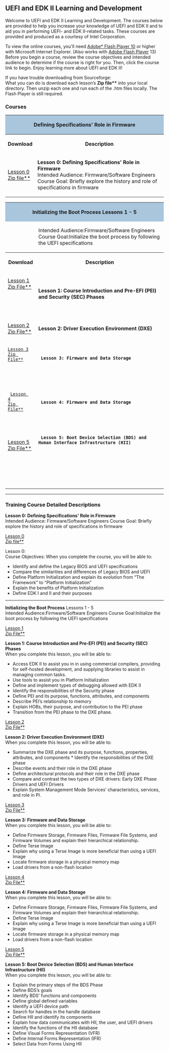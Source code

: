 {{UDK2014}}

<span style="font-size: 15.0pt; text-align: center; font-family: Verdana; color: #004280; font-weight: bold; font-style: normal">
=='''UEFI and EDK II Learning and Development'''==
</span>

Welcome to UEFI and EDK II Learning and Development.  The courses below are provided to help you increase your knowledge of UEFI and EDK II and to aid you in performing UEFI- and EDK II-related tasks.
These courses are provided and produced as a courtesy of Intel Corporation. 

To view the online courses, you'll need   [http://sourceforge.net/projects/edk2/files/Training/Flash_Instructions.pdf/download Adobe* Flash Player 10] or higher with Microsoft Internet Explorer. (Also works with 
[http://www.adobe.com/products/flashplayer.html Adobe Flash Player] 13)  Before you begin a course, review the course objectives and intended audience to determine if the course is right for you.  Then, click the course link to begin.  Enjoy learning more about UEFI and EDK II!


If you have trouble  downloading from Sourceforge:
<br>
What you can do is download each lesson’s '''Zip file**'''  into your local directory.  Then unzip each one and run each of  the .htm files locally. The Flash Player is still required.

==='''Courses'''===

<div class="t_projects">

<table width="100%">
<tr>
    <th colspan="4" style="background-color:#a9c6dd">Defining Specifications' Role in Firmware</th>
</tr>
    <tr>
        <th>Download</th>
        <th>Description</th>
    </tr>
<tr></tr>

<tr>

  <td>
[http://sourceforge.net/projects/edk2/files/Training/SpecIntro/Defining_Specifications_Role_in_Firmware.htm/download  Lesson 0] <br>
[http://sourceforge.net/projects/edk2/files/Training/SpecIntro/Defining_Specifications_Role_in_Firmware.zip/download Zip file**] 

  </td>

  <td>
'''Lesson 0: Defining Specifications' Role in Firmware'''<br>
Intended Audience: Firmware/Software Engineers 
Course Goal: Briefly explore the history and role of specifications in firmware 
  </td>


</tr>
</table>

<table width="100%">
<tr>
    <th colspan="4" style="background-color:#a9c6dd">
'''Initializing the Boot Process''' Lessons 1 - 5 </th>
</tr>
<tr>
<td>
</td>
<td>
Intended Audience:Firmware/Software Engineers 
Course Goal:Initialize the boot process by following the UEFI specifications
</td>
</tr>    
<tr>
        <th>Download</th>
        <th>Description</th>
    </tr>
<tr></tr>


<!-- COMMENT  -->
<tr>

  <td>
[http://sourceforge.net/projects/edk2/files/Training/Lesson1/Lesson_1_PEI_and_Course_Intro.htm/download Lesson 1] <br>
[http://sourceforge.net/projects/edk2/files/Training/Lesson1/Lesson_1_PEI_and_Course_Intro.zip/download Zip File**] 
  <br>
 
  </td>

  <td>

'''Lesson 1: Course Introduction and Pre-EFI (PEI) and Security (SEC) Phases'''  <br>
  
  </td>


</tr>
<!-- COMMENT  -->
<tr>

  <td>
 
[http://sourceforge.net/projects/edk2/files/Training/Lesson2/Lesson_2_DXE.htm/download Lesson 2 ]<br>
[http://sourceforge.net/projects/edk2/files/Training/Lesson2/Lesson_2_DXE.zip/download Zip File**]
 
  </td>

  <td>
  
''' Lesson 2: Driver Execution Environment (DXE)'''<br>
  
  </td>


</tr>
<!-- COMMENT  -->
<!-- COMMENT  -->
<tr>

  <td>
 [http://sourceforge.net/projects/edk2/files/Training/Lesson3/Lesson_3_UEFI_Drivers.htm/download Lesson 3]<br>
[http://sourceforge.net/projects/edk2/files/Training/Lesson3/Lesson_3_Drivers.zip/download Zip File**]
 
 
  </td>

  <td>
  '''Lesson 3: Firmware and Data Storage'''<br>
  
  </td>


</tr>
<!-- COMMENT  -->
<!-- COMMENT  -->
<tr>

  <td>
  [http://sourceforge.net/projects/edk2/files/Training/Lesson4/Lesson_4_Firmware_Storage.htm/download Lesson 4 ] <br>
[http://sourceforge.net/projects/edk2/files/Training/Lesson4/Lesson_4_Firmware.zip/download Zip File**] 
 
  </td>

  <td>
  '''Lesson 4: Firmware and Data Storage'''<br>
  
  </td>


</tr>
<!-- COMMENT  -->
<!-- COMMENT  -->
<tr>

  <td>
  
[http://sourceforge.net/projects/edk2/files/Training/Lesson5/Lesson_5_BDS_HII.htm/download Lesson 5 ]<br>
[http://sourceforge.net/projects/edk2/files/Training/Lesson5/Lesson_5_BDS_HII.zip/download Zip File**]
 
  </td>

  <td>
  '''Lesson 5: Boot Device Selection (BDS) and Human Interface Infrastructure (HII)'''<br>
  
  </td>


</tr>
<!-- COMMENT  -->
<!-- COMMENT  -->
<tr>

  <td>
  <br>
 
  </td>

  <td>
  <br>
  
  </td>


</tr>
<!-- COMMENT  -->
<!-- COMMENT  -->

</table>
<hr>

===Training Course Detailed Descriptions ===


'''Lesson 0: Defining Specifications' Role in Firmware'''<br>
Intended Audience: Firmware/Software Engineers 
Course Goal: Briefly explore the history and role of specifications in firmware 

[http://sourceforge.net/projects/edk2/files/Training/SpecIntro/Defining_Specifications_Role_in_Firmware.htm/download  Lesson 0] <br>
[http://sourceforge.net/projects/edk2/files/Training/SpecIntro/Defining_Specifications_Role_in_Firmware.zip/download Zip file**] 


Lesson 0: <br>
Course Objectives: When you complete the course, you will be able to:
* Identify and define the Legacy BIOS and UEFI specifications
* Compare the similarities and differences of Legacy BIOS and UEFI
* Define Platform Initialization and explain its evolution from “The Framework” to “Platform Initialization”
* Explain the benefits of Platform Initialization
* Define EDK I and II and their purposes

<hr>

'''Initializing the Boot Process'''  Lessons 1 - 5 <br>
Intended Audience:Firmware/Software Engineers 
Course Goal:Initialize the boot process by following the UEFI specifications

[http://sourceforge.net/projects/edk2/files/Training/Lesson1/Lesson_1_PEI_and_Course_Intro.htm/download Lesson 1] <br>
[http://sourceforge.net/projects/edk2/files/Training/Lesson1/Lesson_1_PEI_and_Course_Intro.zip/download Zip File**] 


'''Lesson 1: Course Introduction and Pre-EFI (PEI) and Security (SEC) Phases''' <br>
When you complete this lesson, you will be able to: 
* Access EDK II to assist you in in using commercial compilers, providing for self-hosted development, and supplying libraries to assist in managing common tasks. 
* Use tools to assist you in Platform Initialization 
* Define and implement types of debugging allowed with EDK II 
* Identify the responsibilities of the Security phase 
* Define PEI and its purpose, functions, attributes, and components 
* Describe PEI’s relationship to memory 
* Explain HOBs, their purpose, and contribution to the PEI phase 
* Transition from the PEI phase to the DXE phase.  



[http://sourceforge.net/projects/edk2/files/Training/Lesson2/Lesson_2_DXE.htm/download Lesson 2 ]<br>
[http://sourceforge.net/projects/edk2/files/Training/Lesson2/Lesson_2_DXE.zip/download Zip File**]


''' Lesson 2: Driver Execution Environment (DXE)'''<br>
When you complete this lesson, you will be able to: 
* Summarize the DXE phase and its purpose, functions, properties, attributes, and components * Identify the responsibilities of the DXE phase 
* Describe events and their role in the DXE phase 
* Define architectural protocols and their role in the DXE phase 
* Compare and contrast the two types of DXE drivers: Early DXE Phase Drivers and UEFI Drivers 
* Explain System Management Mode Services’ characteristics, services, and role in PI. 




[http://sourceforge.net/projects/edk2/files/Training/Lesson3/Lesson_3_UEFI_Drivers.htm/download Lesson 3]<br>
[http://sourceforge.net/projects/edk2/files/Training/Lesson3/Lesson_3_Drivers.zip/download Zip File**]

'''Lesson 3: Firmware and Data Storage'''<br>
When you complete this lesson, you will be able to: 
* Define Firmware Storage, Firmware Files, Firmware File Systems, and Firmware Volumes and explain their hierarchical relationship. 
* Define Terse Image 
* Explain why using a Terse Image is more beneficial than using a UEFI Image 
* Locate firmware storage in a physical memory map 
* Load drivers from a non-flash location 

[http://sourceforge.net/projects/edk2/files/Training/Lesson4/Lesson_4_Firmware_Storage.htm/download Lesson 4 ] <br>
[http://sourceforge.net/projects/edk2/files/Training/Lesson4/Lesson_4_Firmware.zip/download Zip File**] 


'''Lesson 4: Firmware and Data Storage'''<br>
When you complete this lesson, you will be able to:
*	Define Firmware Storage, Firmware Files, Firmware File Systems, and Firmware Volumes and explain their hierarchical relationship.
*	Define Terse Image
*	Explain why using a Terse Image is more beneficial than using a UEFI Image
*	Locate firmware storage in a physical memory map
*	Load drivers from a non-flash location



[http://sourceforge.net/projects/edk2/files/Training/Lesson5/Lesson_5_BDS_HII.htm/download Lesson 5 ]<br>
[http://sourceforge.net/projects/edk2/files/Training/Lesson5/Lesson_5_BDS_HII.zip/download Zip File**]

'''Lesson 5: Boot Device Selection (BDS) and Human Interface Infrastructure (HII)'''<br>
When you complete this lesson, you will be able to: 
* Explain the primary steps of the BDS Phase 
* Define BDS’s goals 
* Identify BDS’ functions and components 
* Define global defined variables 
* Identify a UEFI device path 
* Search for handles in the handle database 
* Define HII and identify its components 
* Explain how data communicates with HII, the user, and UEFI drivers 
* Identify the functions of the HII database 
* Define Visual Forms Representation (VFR) 
* Define Internal Forms Representation (IFR) 
* Select Data from Forms Using HII 


